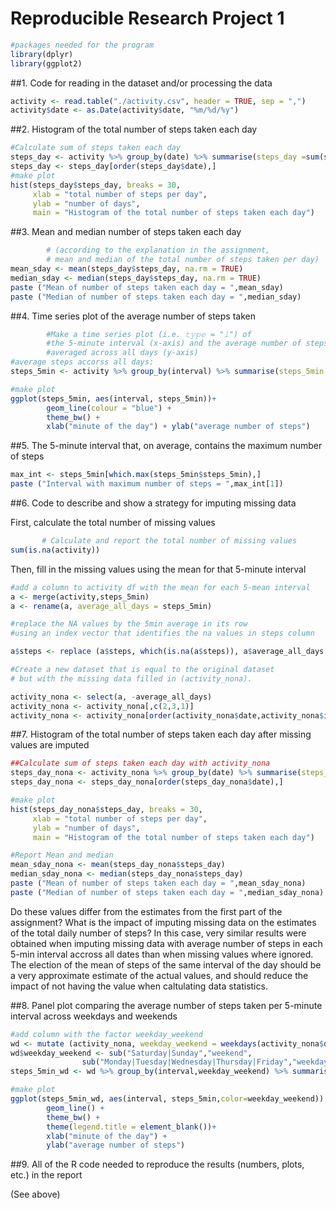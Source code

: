 
# Reproducible Research Project 1

```r
#packages needed for the program
library(dplyr)
library(ggplot2)

```

##1. Code for reading in the dataset and/or processing the data
```r
activity <- read.table("./activity.csv", header = TRUE, sep = ",")
activity$date <- as.Date(activity$date, "%m/%d/%y")
```

##2. Histogram of the total number of steps taken each day
```r
#Calculate sum of steps taken each day
steps_day <- activity %>% group_by(date) %>% summarise(steps_day =sum(steps))
steps_day <- steps_day[order(steps_day$date),] 
#make plot
hist(steps_day$steps_day, breaks = 30,
     xlab = "total number of steps per day", 
     ylab = "number of days", 
     main = "Histogram of the total number of steps taken each day")
```

##3. Mean and median number of steps taken each day
```r
        # (according to the explanation in the assignment,
        # mean and median of the total number of steps taken per day)
mean_sday <- mean(steps_day$steps_day, na.rm = TRUE)
median_sday <- median(steps_day$steps_day, na.rm = TRUE)
paste ("Mean of number of steps taken each day = ",mean_sday)
paste ("Median of number of steps taken each day = ",median_sday)
```

##4. Time series plot of the average number of steps taken

```r
        #Make a time series plot (i.e. 𝚝𝚢𝚙𝚎 = "𝚕") of
        #the 5-minute interval (x-axis) and the average number of steps taken, 
        #averaged across all days (y-axis)
#average steps accorss all days:
steps_5min <- activity %>% group_by(interval) %>% summarise(steps_5min =mean(steps, na.rm=TRUE))

#make plot
ggplot(steps_5min, aes(interval, steps_5min))+
        geom_line(colour = "blue") +
        theme_bw() +
        xlab("minute of the day") + ylab("average number of steps")
```


##5. The 5-minute interval that, on average, contains the maximum number of steps

```r
max_int <- steps_5min[which.max(steps_5min$steps_5min),]
paste ("Interval with maximum number of steps = ",max_int[1])
```

##6. Code to describe and show a strategy for imputing missing data

First, calculate the total number of missing values
```r
       # Calculate and report the total number of missing values
sum(is.na(activity))
```

Then, fill in the missing values using the mean for that 5-minute interval

```r

#add a column to activity df with the mean for each 5-mean interval
a <- merge(activity,steps_5min)
a <- rename(a, average_all_days = steps_5min)

#replace the NA values by the 5min average in its row
#using an index vector that identifies the na values in steps column

a$steps <- replace (a$steps, which(is.na(a$steps)), a$average_all_days[which(is.na(a$steps))])

#Create a new dataset that is equal to the original dataset
# but with the missing data filled in (activity_nona).

activity_nona <- select(a, -average_all_days)
activity_nona <- activity_nona[,c(2,3,1)]
activity_nona <- activity_nona[order(activity_nona$date,activity_nona$interval),] 
```


##7. Histogram of the total number of steps taken each day after missing values are imputed
```r
##Calculate sum of steps taken each day with activity_nona
steps_day_nona <- activity_nona %>% group_by(date) %>% summarise(steps_day =sum(steps))
steps_day_nona <- steps_day_nona[order(steps_day_nona$date),] 

#make plot
hist(steps_day_nona$steps_day, breaks = 30,
     xlab = "total number of steps per day", 
     ylab = "number of days", 
     main = "Histogram of the total number of steps taken each day")
```

```r
#Report Mean and median
mean_sday_nona <- mean(steps_day_nona$steps_day)
median_sday_nona <- median(steps_day_nona$steps_day)
paste ("Mean of number of steps taken each day = ",mean_sday_nona)
paste ("Median of number of steps taken each day = ",median_sday_nona)
```
Do these values differ from the estimates from the first part of the assignment?
What is the impact of imputing missing data on the estimates of the total daily number of steps?
In this case, very similar results were obtained when imputing missing data with average number of steps in each 5-min interval accross all dates than when missing values where ignored. The election of the mean of steps of the same interval of the day should be a very approximate estimate of the actual values, and should reduce the impact of not having the value when caltulating data statistics.  

##8. Panel plot comparing the average number of steps taken per 5-minute interval across weekdays and weekends
```r
#add column with the factor weekday_weekend
wd <- mutate (activity_nona, weekday_weekend = weekdays(activity_nona$date))
wd$weekday_weekend <- sub("Saturday|Sunday","weekend", 
                sub("Monday|Tuesday|Wednesday|Thursday|Friday","weekday",wd$weekday_weekend))
steps_5min_wd <- wd %>% group_by(interval,weekday_weekend) %>% summarise(steps_5min = mean(steps))

#make plot
ggplot(steps_5min_wd, aes(interval, steps_5min,color=weekday_weekend)) + 
        geom_line() +
        theme_bw() +
        theme(legend.title = element_blank())+
        xlab("minute of the day") + 
        ylab("average number of steps")
```


##9. All of the R code needed to reproduce the results (numbers, plots, etc.) in the report

(See above)
